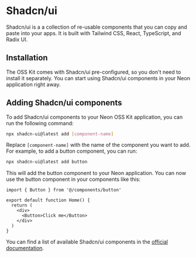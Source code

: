 # Shadcn/ui

Shadcn/ui is a a collection of re-usable components that you can copy and paste into your apps. It is built with Tailwind CSS, React, TypeScript, and Radix UI.

## Installation

The OSS Kit comes with Shadcn/ui pre-configured, so you don't need to install it separately. You can start using Shadcn/ui components in your Neon application right away.

## Adding Shadcn/ui components

To add Shadcn/ui components to your Neon OSS Kit application, you can run the following command:

```bash
npx shadcn-ui@latest add [component-name]
```

Replace `[component-name]` with the name of the component you want to add. For example, to add a button component, you can run:

```bash
npx shadcn-ui@latest add button
```

This will add the button component to your Neon application. You can now use the button component in your components like this:

```tsx
import { Button } from '@/components/button'

export default function Home() {
  return (
    <div>
      <Button>Click me</Button>
    </div>
  )
}
```

You can find a list of available Shadcn/ui components in the [official documentation](https://ui.shadcn.com/docs).